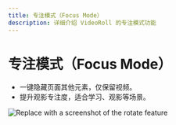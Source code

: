 ```yaml
---
title: 专注模式（Focus Mode）
description: 详细介绍 VideoRoll 的专注模式功能
---
```


# 专注模式（Focus Mode）

- 一键隐藏页面其他元素，仅保留视频。
- 提升观影专注度，适合学习、观影等场景。

![Replace with a screenshot of the rotate feature](../../assets/image/video.png)